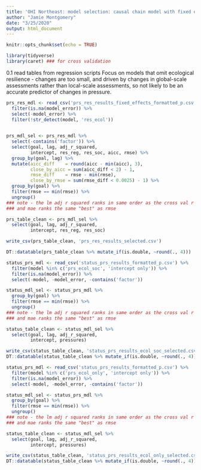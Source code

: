 ```yaml
---
title: 'OHI Northeast: model selection: causal chain model with fixed effects'
author: "Jamie Montgomery"
date: "3/25/2020"
output: html_document
---
```


```r
knitr::opts_chunk$set(echo = TRUE)

library(tidyverse)
library(caret) ### for cross validation
```

0.1 read tables from regression scripts
Focus on models that omit ecological resilience - changes are too small, and driven by changes in global-scale assessments rather than local-scale assessments, so not likely to be an accurate predictor of changes in pressure.

```r
prs_res_mdl <- read_csv('prs_res_results_fixed_effects_formatted_p.csv') %>%
  filter(is.na(model_error)) %>%
  select(-model_error) %>%
  filter(!str_detect(model, 'res_ecol'))
  

prs_mdl_sel <- prs_res_mdl %>%
  select(-contains('factor')) %>%
  select(goal, lag, adj_r_squared,
         intercept, res_reg, res_soc, aicc, rmse) %>%
  group_by(goal, lag) %>%
  mutate(aicc_diff    = round(aicc - min(aicc), 3),
         close_by_aicc = sum(aicc_diff < 2) - 1,
         rmse_diff    = rmse - min(rmse), 
         close_by_rmse = sum(rmse_diff < 0.0025) - 1) %>%
  group_by(goal) %>%
  filter(rmse == min(rmse)) %>%
  ungroup()
### note - the lm adj r squared ranks in same order as the cross val r squared
### and mae ranks the same "best" as rmse

prs_table_clean <- prs_mdl_sel %>%
  select(goal, lag, adj_r_squared,
         intercept, res_reg, res_soc)

write_csv(prs_table_clean, 'prs_res_results_selected.csv')

DT::datatable(prs_table_clean %>% mutate_if(is.double, ~round(., 4)))
```

```r
status_prs_mdl <- read_csv('status_prs_results_formatted_p.csv') %>%
  filter(model %in% c('prs_ecol_soc', 'intercept only')) %>%
  filter(is.na(model_error)) %>%
  select(-model, -model_error, -contains('factor'))

status_mdl_sel <- status_prs_mdl %>%
  group_by(goal) %>%
  filter(rmse == min(rmse)) %>%
  ungroup()
### note - the lm adj r squared ranks in same order as the cross val r squared
### and mae ranks the same "best" as rmse

status_table_clean <- status_mdl_sel %>%
  select(goal, lag, adj_r_squared,
         intercept, pressures)

write_csv(status_table_clean, 'status_prs_results_ecol_soc_selected.csv')
DT::datatable(status_table_clean %>% mutate_if(is.double, ~round(., 4)))
```

```r
status_prs_mdl <- read_csv('status_prs_results_formatted_p.csv') %>%
  filter(model %in% c('prs_ecol_only', 'intercept only')) %>%
  filter(is.na(model_error)) %>%
  select(-model, -model_error, -contains('factor'))

status_mdl_sel <- status_prs_mdl %>%
  group_by(goal) %>%
  filter(rmse == min(rmse)) %>%
  ungroup()
### note - the lm adj r squared ranks in same order as the cross val r squared
### and mae ranks the same "best" as rmse

status_table_clean <- status_mdl_sel %>%
  select(goal, lag, adj_r_squared,
         intercept, pressures)

write_csv(status_table_clean, 'status_prs_results_ecol_only_selected.csv')
DT::datatable(status_table_clean %>% mutate_if(is.double, ~round(., 4)))
```
